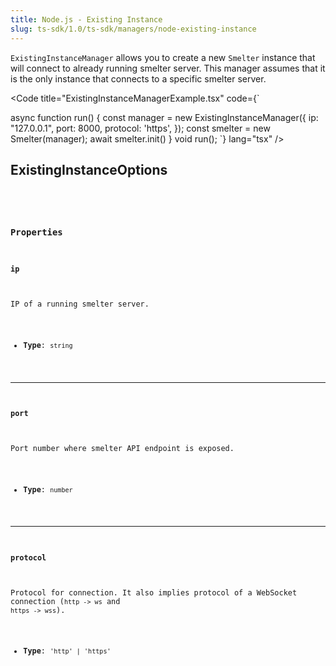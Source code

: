 ```yaml
---
title: Node.js - Existing Instance
slug: ts-sdk/1.0/ts-sdk/managers/node-existing-instance
---
```



`ExistingInstanceManager` allows you to create a new `Smelter` instance that will connect
to already running smelter server. This manager assumes that it is the only instance that
connects to a specific smelter server.

<Code
  title="ExistingInstanceManagerExample.tsx"
  code={`

async function run() {
const manager = new ExistingInstanceManager({
ip: "127.0.0.1",
port: 8000,
protocol: 'https',
});
const smelter = new Smelter(manager);
await smelter.init()
}
void run();
`}
  lang="tsx"
/>

## ExistingInstanceOptions

<CollapsibleDetails summaryTitle="Type definitions" open>
  <Code
    code={`
type ExistingInstanceOptions = {
  port: number;
  ip: string;
  protocol: 'http' | 'https';
};
`}
    lang="tsx"
  />
</CollapsibleDetails>

### Properties

#### ip

IP of a running smelter server.

* **Type**: `string`

***

#### port

Port number where smelter API endpoint is exposed.

* **Type**: `number`

***

#### protocol

Protocol for connection. It also implies protocol of a WebSocket connection (`http -> ws` and `https -> wss`).

* **Type**: `'http' | 'https'`
